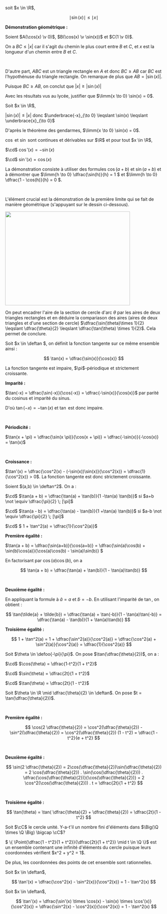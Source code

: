 

<Item type='proposition' titre='inégalité usuelle'>

soit $x \in \R$,

$$
\mid \sin(x)\mid \leqslant \mid x \mid 
$$
</Item>

<Hideable type='démonstration' titre=''>

**Démonstration géométrique :**

Soient $A(\cos(x) \v 0)$, $B(\cos(x) \v \sin(x))$ et $C(1 \v 0)$.  

On a $BC \leqslant |x|$ car il s'agit du chemin le plus court entre $B$ et $C$, et $x$ est la longueur d'un chemin entre $B$ et $C$. 

<br/>

D'autre part, $ABC$ est un triangle rectangle en $A$ et donc $BC \geqslant AB$ car $BC$ est l'hypothénuse du triangle rectangle. On remarque de plus que $AB = |\sin(x)|$.

Puisque $BC \geqslant AB$, on conclut que $|x| \geqslant |\sin(x)|$

</Hideable>


<Exercice titre=''>

Avec les résultats vus au lycée, justifier que $\limm{x \to 0} \sin(x) = 0$.
</Exercice>

<Hideable type='démonstration' titre=''>

Soit $x \in \R$,

$|\sin(x)| \leqslant |x|$ donc $\underbrace{-x}_{\to 0} \leqslant \sin(x) \leqslant \underbrace{x}_{\to 0}$

D'après le théorème des gendarmes, $\limm{x \to 0} \sin(x) = 0$.
</Hideable>


<Item type='proposition' titre='dérivées des fonctions trigonométriques' tag="admis">

$\cos$ et $\sin$ sont continues et dérivables sur $\R$ et pour tout $x \in \R$,

$\cd$ $\cos'(x) = -\sin(x)$

$\cd$ $\sin'(x) = \cos(x)$
</Item>

<Hideable type='démonstration' titre='pistes pour la preuve géométrique'>


La démonstration consiste à utiliser des formules $\cos(a+b)$ et $\sin(a+b)$ et à démontrer que $\limm{h \to 0} \dfrac{\sin(h)}{h} = 1 $ et $\limm{h \to 0} \dfrac{1 - \cos(h)}{h} = 0 $.

<br/>

L'élément crucial est la démonstration de la première limite qui se fait de manière géométrique (s'appuyant sur le dessin ci-dessous).

<image class="mx-auto" src="/images/lim_sin_x_sur_x.png" width="400" height="300"></image>

On peut encadrer l'aire de la section de cercle d'arc $\theta$ par les aires de deux triangles rectangles et en déduire la compariason des aires (aires de deux triangles et d'une section de cercle) $\dfrac{\sin(\theta)\times 1}{2} \leqslant \dfrac{\theta}{2} \leqslant \dfrac{\tan(\theta) \times 1}{2}$. Cela permet de conclure.


</Hideable>


<Item type='definition' titre='fonction tangente'>

Soit $x \in \deftan $, on définit la fonction tangente sur ce même ensemble ainsi :

$$ 
\tan(x) = \dfrac{\sin(x)}{\cos(x)}
$$

</Item>

<Item type='proposition' titre='propriétés fondamentales de la fonction tangente'>
La fonction tangente est impaire, $\pi$-périodique et strictement croissante.
</Item>

<Hideable type='démonstration' titre=''>

**Imparité :**

$\tan(-x) = \dfrac{\sin(-x)}{\cos(-x)} = \dfrac{-\sin(x)}{\cos(x)}$ par parité du cosinus et imparité du sinus. 

D'où $\tan(-x) = -\tan(x)$ et $\tan$ est donc impaire.

<br/>

**Périodicité :**

$\tan(x + \pi) = \dfrac{\sin(x  \pi)}{\cos(x + \pi)} = \dfrac{-\sin(x)}{-\cos(x)} = \tan(x)$

<br/>

**Croissance :**

$\tan'(x) = \dfrac{\cos^2(x) - (-\sin(x))\sin(x)}{\cos^2(x)} = \dfrac{1}{\cos^2(x)} > 0$. La fonction tangente est donc strictement croissante.
</Hideable>

<Item type='proposition' titre=''>

Soient $(a,b) \in \deftan^2$. On a :

$\cd$ $\tan(a + b) = \dfrac{\tan(a) + \tan(b)}{1 -\tan(a) \tan(b)}$ si $a+b \not \equiv \dfrac{\pi}{2} \; [\pi]$

$\cd$ $\tan(a - b) = \dfrac{\tan(a) - \tan(b)}{1 +\tan(a) \tan(b)}$ si $a-b \not \equiv \dfrac{\pi}{2} \; [\pi]$

$\cd$ $ 1 + \tan^2(a) = \dfrac{1}{\cos^2(a)}$
</Item>

<Hideable type='démonstration' titre=''>

**Première égalité :**

$\tan(a + b) = \dfrac{\sin(a+b)}{\cos(a+b)} = \dfrac{\sin(a)\cos(b) + \sin(b)\cos(a)}{\cos(a)\cos(b) - \sin(a)\sin(b)} $

En factorisant par $\cos(a)\cos(b)$, on a 

$$
\tan(a + b) = \dfrac{\tan(a) + \tan(b)}{1 - \tan(a)\tan(b)} 
$$

<br/>

**Deuxième égalité :**

En appliquant la formule à $\tilde{a} = a$ et $\tilde{b} = -b$. En utilisant l'imparité de $\tan$, on obtient : 

$$
\tan(\tilde{a} + \tilde{b}) = \dfrac{\tan(a) + \tan(-b)}{1 - \tan(a)\tan(-b)} =  \dfrac{\tan(a) - \tan(b)}{1 + \tan(a)\tan(b)}
$$

**Troisième égalité :**

$$
 1 + \tan^2(a) = 1 + \dfrac{\sin^2(a)}{\cos^2(a)} = \dfrac{\cos^2(a) + \sin^2(a)}{\cos^2(a)} = \dfrac{1}{\cos^2(a)}
$$

</Hideable>


<Item type='proposition' titre="formules de l'angle moitié">

Soit $\theta \in \defoo{-\pi}{\pi}$. On pose $\tan(\dfrac{\theta}{2})$, on a :

$\cd$ $\cos(\theta) = \dfrac{1-t^2}{1 + t^2}$

$\cd$ $\sin(\theta) = \dfrac{2t}{1 + t^2}$

$\cd$ $\tan(\theta) = \dfrac{2t}{1 - t^2}$
</Item>

<Hideable type='démonstration' titre=''>

Soit $\theta \in \R \mid \dfrac{\theta}{2} \in \deftan$. On pose $t = \tan(\dfrac{\theta}{2})$. 

<br/>

**Première égalité :**

$$
\cos(2 \dfrac{\theta}{2}) = \cos^2(\dfrac{\theta}{2}) - \sin^2(\dfrac{\theta}{2}) = \cos^2(\dfrac{\theta}{2}) (1 - t^2) = \dfrac{1 - t^2}{e + t^2}
$$

<br/>

**Deuxième égalité :**

$$
\sin(2 \dfrac{\theta}{2}) = 2\cos(\dfrac{\theta}{2})\sin(\dfrac{\theta}{2}) = 2 \cos(\dfrac{\theta}{2}) . \sin(\cos(\dfrac{\theta}{2})) . \dfrac{\cos(\dfrac{\theta}{2})}{\cos(\dfrac{\theta}{2})} = 2 \cos^2(\cos(\dfrac{\theta}{2})) . t = \dfrac{2t}{1 + t^2}
$$

<br/>

**Troisième égalité :**

$$
\tan(\theta) = \tan( \dfrac{\theta}{2} + \dfrac{\theta}{2}) = \dfrac{2t}{1 - t^2}
$$

</Hideable>

<Exercice titre='Des éléments rationnels du cercle'>

Soit $\cC$ le cercle unité. Y-a-t'il un nombre fini d'éléments dans $\Big(\Q \times \Q \Big) \bigcap \cC$?
</Exercice>

<Hideable type='solution' titre=''>
$ \{ \Point{\dfrac{1 - t^2}{1 + t^2}}{\dfrac{2t}{1 + t^2}} \mid t \in \Q \}$ est un ensemble contenant une infinité d'éléments du cercle puisque leurs coordonnées vérifient $x^2 + y^2 = 1$.

De plus, les coordonnées des points de cet ensemble sont rationnelles. 
</Hideable>

<Item type='proposition' titre='dérivation de la fonction tangente'>

Soit $x \in \deftan$,

$$
\tan'(x) = \dfrac{\cos^2(x) - \sin^2(x)}{\cos^2(x)} = 1 - \tan^2(x)
$$
</Item>

<Hideable type='démonstration' titre=''>

Soit $x \in \deftan$, 

$$
\tan'(x) = \dfrac{\sin'(x) \times \cos(x) - \sin(x) \times \cos'(x)}{\cos^2(x)} = \dfrac{\sin^2(x) - \cos^2(x)}{\cos^2(x)} = 1 - \tan^2(x)
$$
</Hideable>
